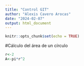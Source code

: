 ```yaml
---
title: "Control GIT"
author: "Alexis Cavero Arocas"
date: "2024-02-07"
output: html_document
---
```


```r
knitr::opts_chunk$set(echo = TRUE)
```

#Cálculo del área de un círculo

```r

r<-2
A<-pi*r^2

```


